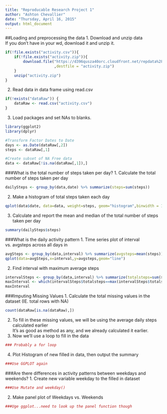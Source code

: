 ```yaml
---
title: "Reproducable Research Project 1"
author: "Ashton Chevallier"
date: "Thursday, April 16, 2015"
output: html_document
---
```


##Loading and preprocessing the data
1. Download and unzip data  
If you don't have in your wd, download it and unzip it.


```r
if(!file.exists("activity.csv")){
    if(!file.exists("activity.zip")){
        download.file("https://d396qusza40orc.cloudfront.net/repdata%2Fdata%2Factivity.zip"
                      ,destfile = "activity.zip")
    }
    unzip("activity.zip")
}

```
2. Read data in data frame using read.csv

```r

if(!exists("dataRaw")) {
    dataRaw <- read.csv("activity.csv")
}
```

3. Load packages and set NAs to blanks.

```r

library(ggplot2)
library(dplyr)
```
```r
#Transform Factor Dates to Date
days <- as.Date(dataRaw[,2])
steps <- dataRaw[,1]

#Create subset of NA Free data
data <- dataRaw[!is.na(dataRaw[,1]),]
```

###What is the total number of steps taken per day?
1. Calculate the total number of steps taken per day
```r
dailySteps <- group_by(data,date) %>% summarize(steps=sum(steps))
```
2. Make a histogram of total steps taken each day
```r
qplot(data$date, data=data, weight=steps, geom="histogram",binwidth = 1)
```

3. Calculate and report the mean and median of the total number of steps taken per day
```r
summary(dailySteps$steps)
```

###What is the daily activity pattern
1. Time series plot of interval vs. avgsteps across all days in 
```r
avgSteps <- group_by(data,interval) %>% summarize(avgsteps=mean(steps))
qplot(data=avgSteps,x=interval,y=avgsteps,geom="line")
```

2. Find interval with maximum average steps
```r
intervalSteps <- group_by(data,interval) %>% summarize(totalsteps=sum(steps))
maxInterval <- which(intervalSteps$totalsteps==max(intervalSteps$totalsteps))
maxInterval
```

###Imputing Missing Values
1. Calculate the total missing values in the dataset (IE. total rows with NA)
```r
count(dataRaw[is.na(dataRaw),])
```
2. To fill in these missing values, we will be using the average daily steps calculated earlier  
   It's as good as method as any, and we already calculated it earlier.
3. Now we'll use a loop to fill in the data
```r
### Probably a for loop
```

4. Plot Histogram of new filled in data, then output the summary
```r
###Use GGPLOT again
```

###Are there differences in activity patterns between weekdays and weekends?
1. Create new variable weekday to the filled in dataset
```r
###Use Mutate and weekday()
```
2. Make panel plot of Weekdays vs. Weekends
```r
###Uge ggplot...need to look up the panel function though
```
